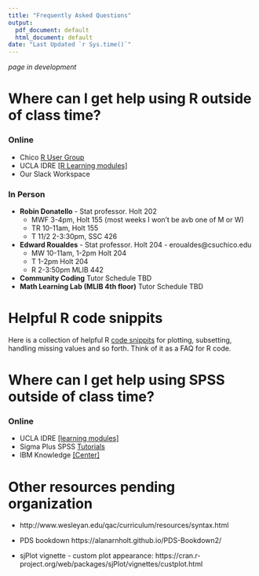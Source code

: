 ```yaml
---
title: "Frequently Asked Questions"
output:
  pdf_document: default
  html_document: default
date: "Last Updated `r Sys.time()`"
---
```


_page in development_

# Where can I get help using R outside of class time? 

### Online
* Chico [R User Group](https://groups.google.com/forum/#!forum/chico-rug)
* UCLA IDRE [[R Learning modules]](https://stats.idre.ucla.edu/r/modules/)
* Our Slack Workspace

### In Person
* **Robin Donatello** - Stat professor. Holt 202
    - MWF 3-4pm, Holt 155 (most weeks I won't be avb one of M or W)
    - TR 10-11am, Holt 155
    - T 11/2 2-3:30pm, SSC 426
* **Edward Roualdes** - Stat professor. Holt 204 - eroualdes@csuchico.edu
    - MW 10-11am, 1-2pm Holt 204
    - T 1-2pm Holt 204
    - R 2-3:50pm MLIB 442

* **Community Coding** Tutor Schedule TBD
* **Math Learning Lab (MLIB 4th floor)** Tutor Schedule TBD
    
    
# Helpful R code snippits

Here is a collection of helpful R [code snippits](snippits.html) for plotting, subsetting, handling missing values and so forth. Think of it as a FAQ for R code. 


# Where can I get help using SPSS outside of class time? 

### Online
* UCLA IDRE [[learning modules]](https://stats.idre.ucla.edu/spss/modules/)
* Sigma Plus SPSS [Tutorials](https://www.spss-tutorials.com/basics/)
* IBM Knowledge [[Center]](https://www.ibm.com/support/knowledgecenter/en/SSLVMB_24.0.0/statistics_spsstut_project_ddita-gentopic1.html)


# Other resources pending organization

* http://www.wesleyan.edu/qac/curriculum/resources/syntax.html
* PDS bookdown https://alanarnholt.github.io/PDS-Bookdown2/ 

* sjPlot vignette - custom plot appearance: https://cran.r-project.org/web/packages/sjPlot/vignettes/custplot.html 
